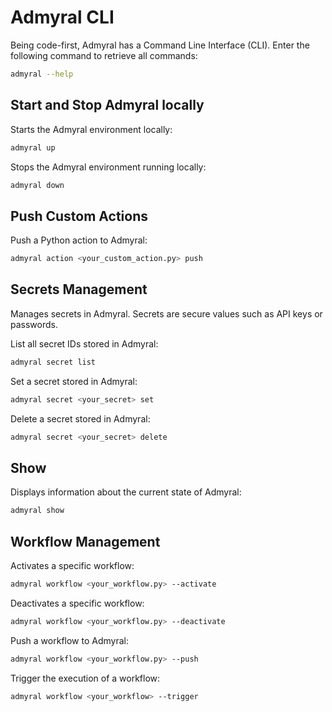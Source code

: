 # Admyral CLI

Being code-first, Admyral has a Command Line Interface (CLI). Enter the following command to retrieve all commands:

```bash
admyral --help
```

## Start and Stop Admyral locally

Starts the Admyral environment locally:

```bash
admyral up
```

Stops the Admyral environment running locally:

```bash
admyral down
```

## Push Custom Actions

Push a Python action to Admyral:

```bash
admyral action <your_custom_action.py> push
```

## Secrets Management

Manages secrets in Admyral. Secrets are secure values such as API keys or passwords.

List all secret IDs stored in Admyral:

```bash
admyral secret list
```

Set a secret stored in Admyral:

```bash
admyral secret <your_secret> set
```

Delete a secret stored in Admyral:

```bash
admyral secret <your_secret> delete
```

## Show

Displays information about the current state of Admyral:

```bash
admyral show
```

## Workflow Management

Activates a specific workflow:

```bash
admyral workflow <your_workflow.py> --activate
```

Deactivates a specific workflow:

```bash
admyral workflow <your_workflow.py> --deactivate
```

Push a workflow to Admyral:

```bash
admyral workflow <your_workflow.py> --push
```

Trigger the execution of a workflow:

```bash
admyral workflow <your_workflow> --trigger
```
